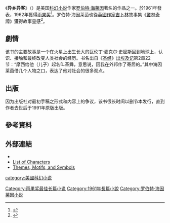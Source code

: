 {{Infobox book| 
 | name          = 异乡异客<br />''Stranger in a Strange Land''
 | title_orig    =
 | translator    =
 | image         = Stranger in a Strange Land Cover.jpg
 | caption       = 
 | author        = [[罗伯特·海莱因|罗伯特·海莱因]]
 | illustrator   =
 | cover_artist  =
 | country       = [[美國|美國]]
 | language      = [[英文|英文]]
 | series        =
 | genre         = [[科幻小说|科幻小说]]
 | publisher     = {{link-en|G. P. Putnam's Sons|G. P. Putnam's Sons|Putnam Publishing Group}}
 | release_date  = 1961年6月1日
 | media_type    = 印刷（精裝書 及 平裝書）
 | pages         = 408頁
 | isbn          = 978-0-441-79034-0
}}
《'''异乡异客'''》（{{lang-en|'''''Stranger in a Strange Land'''''}}）是美国[[科幻小说|科幻小说]]作家[[罗伯特·海莱因|罗伯特·海莱因]]著名的作品之一。於1961年發表，1962年獲得[[雨果奖|雨果奖]]<ref name="WWE-1962">{{cite web|url=http://www.worldswithoutend.com/books_year_index.asp?year=1962|title=1962 Award Winners & Nominees|work=Worlds Without End|accessdate=2009-07-27|archive-date=2016-03-26|archive-url=https://web.archive.org/web/20160326015727/https://worldswithoutend.com/books_year_index.asp?year=1962|dead-url=no}}</ref>。罗伯特·海因莱茵也從[[英國|英國]][[作家|作家]][[吉卜林|吉卜林]]故事集《[[叢林奇譚|叢林奇譚]]》獲得故事靈感<ref>{{cite web|url=http://www.heinleinsociety.org/CentennialReader/robert.html|title=Biography: Robert A. Heinlein|website=Heinlein Society|access-date=2016-06-18|archive-date=2017-03-20|archive-url=https://web.archive.org/web/20170320231824/http://www.heinleinsociety.org/CentennialReader/robert.html|dead-url=yes}}</ref>。

==劇情==
该书的主要故事是一个在火星上出生长大的瓦伦丁·麦克尔·史密斯回到地球上，认识、接触和最终改变人类社会的经历。书名出自《[[圣经|圣经]]》[[出埃及记|出埃及记]]第2章22节：“摩西给他（儿子）起名叫革舜，意思说，因我在外邦作了寄居的。”其中海因莱茵借几个人物之口，表达了他对社会的很多观点。

==出版==
因为出版社对最初手稿之形式和内容上的争议，该书很长时间以删节本发行，直到作者去世后于1991年原版出版。

==參考資料==
{{Reflist}}

==外部連結==
{{Wikiquote}}
*{{isfdb title|id=1095|title=Stranger in a Strange Land}}
* [http://www.sparknotes.com/lit/strangeland/characters.html List of Characters] {{WebCite|url=https://www.webcitation.org/6CLMYhqJD?url=http://www.sparknotes.com/lit/strangeland/characters.html |date=20121121155801 |dateformat=iso }}
* [http://www.sparknotes.com/lit/strangeland/themes.html Themes, Motifs, and Symbols] {{Wayback|url=http://www.sparknotes.com/lit/strangeland/themes.html |date=20140202182657 }}
{{雨果奖最佳长篇小说}}
{{科幻小作品}}

{{DEFAULTSORT:Stranger in a Strange Land}}
[[category:美國科幻小说|category:美國科幻小说]]
[[Category:雨果奖最佳长篇小说|Category:雨果奖最佳长篇小说]]
[[Category:1961年長篇小說|Category:1961年長篇小說]]
[[Category:罗伯特·海因莱因小说|Category:罗伯特·海因莱因小说]]